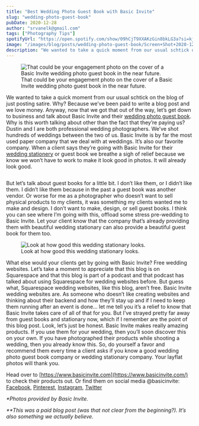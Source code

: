 ```yaml
---
title: "Best Wedding Photo Guest Book with Basic Invite"
slug: "wedding-photo-guest-book"
pubDate: 2020-12-28
author: "srvanelk@gmail.com"
tags: ["Photography Tips"]
spotifyUrl: "https://open.spotify.com/show/09hCjT9XXAKzGin8bkLG3a?si=kjRZvQ1JTb6Ov3HVzSSlWA"
image: "/images/blog/posts/wedding-photo-guest-book/Screen+Shot+2020-12-28+at+4.00.41+PM.webp"
description: "We wanted to take a quick moment from our usual schtick on the blog of just posting satire. Why? Because we’ve been paid to write a blog post and we love money. Anyway, now that we got that out of the way, let’s get down to business and talk about Basic Invite and their wedding photo guest book. Why is this worth talking about other than the fact that they’re paying us? Dustin and I are both professional wedding photographers. We’ve shot hundreds of weddings between the two of us. Basic Invite is by far the most used paper company that we deal with at weddings. It’s also our favorite company. When a client says they’re going with Basic Invite for their wedding stationery or guest book we breathe a sigh of relief because we know we won’t have to work to make it look good in photos. It will already look good."
---
```


<figure>
  <img src="/images/blog/posts/wedding-photo-guest-book/Screen+Shot+2020-12-28+at+4.00.41+PM.webp" alt=" That could be your engagement photo on the cover of a Basic Invite wedding photo guest book in the near future. " />
  <figcaption>That could be your engagement photo on the cover of a Basic Invite wedding photo guest book in the near future.</figcaption>
</figure>

We wanted to take a quick moment from our usual schtick on the blog of just posting satire. Why? Because we’ve been paid to write a blog post and we love money. Anyway, now that we got that out of the way, let’s get down to business and talk about Basic Invite and their [wedding photo guest book](https://www.basicinvite.com/wedding/wedding-day/guest-books.html). Why is this worth talking about other than the fact that they’re paying us? Dustin and I are both professional wedding photographers. We’ve shot hundreds of weddings between the two of us. Basic Invite is by far the most used paper company that we deal with at weddings. It’s also our favorite company. When a client says they’re going with Basic Invite for their [wedding stationery](https://www.basicinvite.com/wedding/wedding-invitations.html) or guest book we breathe a sigh of relief because we know we won’t have to work to make it look good in photos. It will already look good.

<figure>
  <img src="/images/blog/posts/wedding-photo-guest-book/Screen+Shot+2020-12-28+at+3.56.27+PM.webp" alt="" />
</figure>

But let’s talk about guest books for a little bit. I don’t like them, or I didn’t like them. I didn’t like them because in the past a guest book was another vendor. Or worse for me as a photographer who doesn’t want to sell physical products to my clients, it was something my clients wanted me to make and design. I don’t want to make, design, or sell guest books. I think you can see where I’m going with this, offload some stress pre-wedding to Basic Invite. Let your client know that the company that’s already providing them with beautiful wedding stationary can also provide a beautiful guest book for them too.

<figure>
  <img src="/images/blog/posts/wedding-photo-guest-book/Screen+Shot+2020-12-28+at+5.05.04+PM.webp" alt=" Look at how good this wedding stationary looks. " />
  <figcaption>Look at how good this wedding stationary looks.</figcaption>
</figure>

What else would your clients get by going with Basic Invite? Free wedding websites. Let’s take a moment to appreciate that this blog is on Squarespace and that this blog is part of a podcast and that podcast has talked about using Squarespace for wedding websites before. But guess what, Squarespace wedding websites, like this blog, aren’t free. Basic Invite wedding websites are. As someone who doesn’t like creating websites and thinking about their backend and how they’ll stay up and if I need to keep them running after an event is done… let me tell you it’s a relief to know that Basic Invite takes care of all of that for you. But I’ve strayed pretty far away from guest books and stationary now, which if I remember are the point of this blog post. Look, let’s just be honest. Basic Invite makes really amazing products. If you use them for your wedding, then you’ll soon discover this on your own. If you have photographed their products while shooting a wedding, then you already know this. So, do yourself a favor and recommend them every time a client asks if you know a good wedding photo guest book company or wedding stationary company. Your layflat photos will thank you.

Head over to [https://www.basicinvite.com](https://www.basicinvite.com/) to check their products out. Or find them on social media @basicinvite: [Facebook](https://www.facebook.com/basicinvite), [Pinterest](https://www.pinterest.com/basicinvite/), [Instagram](https://instagram.com/basicinvite/), [Twitter](https://twitter.com/basicinvite)

*\*Photos provided by Basic Invite.*

*\*\*This was a paid blog post (was that not clear from the beginning?). It’s also something we actually believe.*